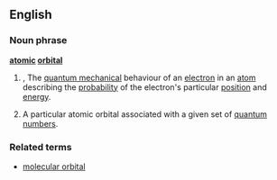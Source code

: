 ==English==
===Noun phrase===
{{wikipedia}}
'''[[atomic]] [[orbital]]'''
#{{quantum}}, {{chemistry}} The [[quantum mechanical]] behaviour of an [[electron]] in an [[atom]] describing the [[probability]] of the electron's particular [[position]] and [[energy]].
#A particular atomic orbital associated with a given set of [[quantum number]]s.

===Related terms===
*[[molecular orbital]]